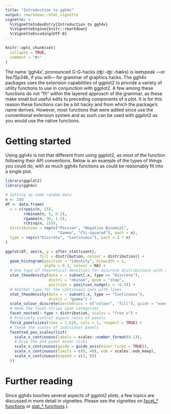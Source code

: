 ```yaml
---
title: "Introduction to ggh4x"
output: rmarkdown::html_vignette
vignette: >
  %\VignetteIndexEntry{Introduction to ggh4x}
  %\VignetteEngine{knitr::rmarkdown}
  %\VignetteEncoding{UTF-8}
---
```


```r
knitr::opts_chunk$set(
  collapse = TRUE,
  comment = "#>"
)
```

The name 'ggh4x', pronounced G-G-hacks (ʤiː-ʤiː-hæks) is leetspeak ---or *1ee75p34k*, if you will--- for grammar of graphics hacks. The ggh4x packages uses the extension capabilities of ggplot2 to provide a variety of utility functions to use in conjunction with ggplot2. A few among these functions do not "fit" within the layered approach of the grammar, as these make small but useful edits to preceding components of a plot. It is for this reason these functions can be a bit hacky and from which the package's name derives. However, most functions that were added since use the conventional extension system and as such can be used with ggplot2 as you would use the native functions.

# Getting started

Using ggh4x is not that different from using ggplot2, as most of the function following their API conventions. Below is an example of the types of things you could do, with as much ggh4x functions as could be reasonably fit into a single plot.

```r
library(ggplot2)
library(ggh4x)

# Setting up some random data
n <- 200
df <- data.frame(
  x = c(rpois(n, 25),
        rnbinom(n, 5, 0.2),
        rgamma(n, 30, 1.5),
        rchisq(n, 15)),
  distribution = rep(c("Poisson", "Negative Binomial", 
                       "Gamma", "Chi-squared"), each = n),
  type = rep(c("Discrete", "Continuous"), each = 2 * n)
)

ggplot(df, aes(x, y = after_stat(count),
               fill = distribution, colour = distribution)) +
  geom_histogram(position = "identity", binwidth = 1, 
                 alpha = 0.3, colour = NA) +
  # One type of theoretical densities for discrete distributions with steps
  stat_theodensity(data = ~ subset(.x, type == "Discrete"),
                   distri = "nbinom", geom = "step",
                   position = position_nudge(x = -0.5)) +
  # Another type for the continuous ones with lines
  stat_theodensity(data = ~ subset(.x, type == "Continuous"),
                   distri = "gamma") +
  scale_colour_discrete(aesthetics = c("colour", "fill"), guide = "none") +
  # Have the facet strips span categories
  facet_nested(~ type + distribution, scales = "free_x") +
  # Precisely control aspect ratio of panels
  force_panelsizes(rows = 1.618, cols = 1, respect = TRUE) +
  # Tweak the scales of individual panels
  facetted_pos_scales(list(
    scale_x_continuous(labels = scales::number_format(0.1)),
    # Give the 2nd panel minor ticks
    scale_x_continuous(guide = guide_axis(minor.ticks = TRUE)),
    scale_x_continuous(limits = c(0, 40), oob = scales::oob_keep),
    scale_x_continuous(expand = c(1, 0))
  ))
```

# Further reading

Since ggh4x touches several aspects of ggplot2 plots, a few topics are discussed in more detail in vignettes.
Please see the vignettes on [facet_* functions](Facets.html) or  [stat_* functions](Statistics.html).).
